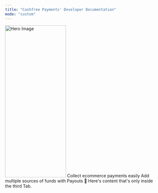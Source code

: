 ```yaml
---
title: "Cashfree Payments' Developer Documentation"
mode: "custom"
---
```


<Frame style={{ margin: '0 auto', maxWidth: '1200px' }}>
 <img src="/path/to/your/hero-image.jpg" alt="Hero Image" height='500px' width='200px'/>
</Frame>


<CardGroup>
 <Card title="Payment Gateway" icon="credit-card" href="payment-gateway/introduction">
  Collect ecommerce payments easily
 </Card>
 <Card title="API Reference" icon="code" href="#api-reference">
  Add multiple sources of funds with Payouts
 </Card>
 <Card title="Third Tab" href="#third-tab">
  💪 Here's content that's only inside the third Tab.
 </Card>
</CardGroup>